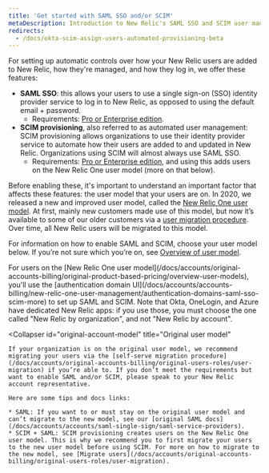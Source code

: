 ```yaml
---
title: 'Get started with SAML SSO and/or SCIM'
metaDescription: Introduction to New Relic's SAML SSO and SCIM user management options.
redirects:
  - /docs/okta-scim-assign-users-automated-provisioning-beta
---
```


For setting up automatic controls over how your New Relic users are added to New Relic, how they're managed, and how they log in, we offer these features:

* **SAML SSO**: this allows your users to use a single sign-on (SSO) identity provider service to log in to New Relic, as opposed to using the default email + password.
  * Requirements: [Pro or Enterprise edition](https://newrelic.com/pricing).
* **SCIM provisioning**, also referred to as automated user management: SCIM provisioning allows organizations to use their identity provider service to automate how their users are added to and updated in New Relic. Organizations using SCIM will almost always use SAML SSO.
  * Requirements: [Pro or Enterprise edition](https://newrelic.com/pricing), and using this adds users on the New Relic One user model (more on that below).

Before enabling these, it's important to understand an important factor that affects these features: the user model that your users are on. In 2020, we released a new and improved user model, called the [New Relic One user model](/docs/accounts/original-accounts-billing/original-users-roles/overview-user-models). At first, mainly new customers made use of this model, but now it’s available to some of our older customers via a [user migration procedure](/docs/accounts/original-accounts-billing/original-users-roles/user-migration/). Over time, all New Relic users will be migrated to this model.

For information on how to enable SAML and SCIM, choose your user model below. If you’re not sure which you’re on, see [Overview of user model](/docs/accounts/original-accounts-billing/original-product-based-pricing/overview-user-models).

<CollapserGroup>
  <Collapser
    id="new-account-model"
    title="New Relic One user model"
  >
    For users on the [New Relic One user model](/docs/accounts/original-accounts-billing/original-product-based-pricing/overview-user-models), you'll use the [authentication domain UI](/docs/accounts/accounts-billing/new-relic-one-user-management/authentication-domains-saml-sso-scim-more) to set up SAML and SCIM. Note that Okta, OneLogin, and Azure have dedicated New Relic apps: if you use those, you must choose the one called "New Relic by organization", and not "New Relic by account".
  </Collapser>

  <Collapser
    id="original-account-model"
    title="Original user model"
  >
    If your organization is on the original user model, we recommend migrating your users via the [self-serve migration procedure](/docs/accounts/original-accounts-billing/original-users-roles/user-migration) if you’re able to. If you don’t meet the requirements but want to enable SAML and/or SCIM, please speak to your New Relic account representative.

    Here are some tips and docs links:

    * SAML: If you want to or must stay on the original user model and can’t migrate to the new model, see our [original SAML docs](/docs/accounts/accounts/saml-single-sign/saml-service-providers).
    * SCIM + SAML: SCIM provisioning creates users on the New Relic One user model. This is why we recommend you to first migrate your users to the new user model before using SCIM. For more on how to migrate to the new model, see [Migrate users](/docs/accounts/original-accounts-billing/original-users-roles/user-migration).
  </Collapser>
</CollapserGroup>
